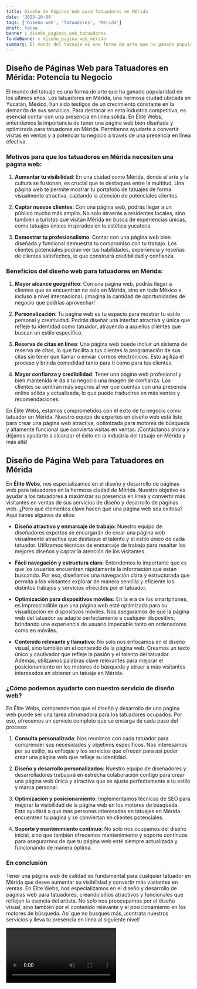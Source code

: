 ```yaml
---
title: Diseño de Páginas Web para Tatuadores en Mérida
date: '2023-10-04'
tags: ['Diseño web', 'Tatuadores', 'Mérida']
draft: false
banner : diseño_paginas_web_tatuadores
fondoBanner : diseño_pagina_web_mérida
summary: El mundo del tatuaje es una forma de arte que ha ganado popularidad en los últimos años. Los tatuadores en Mérida, una hermosa ciudad ubicada en Yucatán, México, han sido testigos de un crecimiento constante en la demanda de sus servicios. Para destacar en esta industria competitiva, es esencial contar con una presencia en línea sólida. En Élite Webs, entendemos la importancia de tener una página web bien diseñada y optimizada para tatuadores en Mérida. Permítenos ayudarte a convertir visitas en ventas y a potenciar tu negocio a través de una presencia en línea efectiva.
---
```




## Diseño de Páginas Web para Tatuadores en Mérida: Potencia tu Negocio

El mundo del tatuaje es una forma de arte que ha ganado popularidad en los últimos años. Los tatuadores en Mérida, una hermosa ciudad ubicada en Yucatán, México, han sido testigos de un crecimiento constante en la demanda de sus servicios. Para destacar en esta industria competitiva, es esencial contar con una presencia en línea sólida. En Élite Webs, entendemos la importancia de tener una página web bien diseñada y optimizada para tatuadores en Mérida. Permítenos ayudarte a convertir visitas en ventas y a potenciar tu negocio a través de una presencia en línea efectiva.

### Motivos para que los tatuadores en Mérida necesiten una página web:

1. **Aumentar tu visibilidad**: En una ciudad como Mérida, donde el arte y la cultura se fusionan, es crucial que te destaques entre la multitud. Una página web te permite mostrar tu portafolio de tatuajes de forma visualmente atractiva, captando la atención de potenciales clientes.

2. **Captar nuevos clientes**: Con una página web, podrás llegar a un público mucho más amplio. No solo atraerás a residentes locales, sino también a turistas que visitan Mérida en busca de experiencias únicas, como tatuajes únicos inspirados en la estética yucateca.

3. **Demostrar tu profesionalismo**: Contar con una página web bien diseñada y funcional demuestra tu compromiso con tu trabajo. Los clientes potenciales podrán ver tus habilidades, experiencia y reseñas de clientes satisfechos, lo que construirá credibilidad y confianza.

### Beneficios del diseño web para tatuadores en Mérida:

1. **Mayor alcance geográfico**: Con una página web, podrás llegar a clientes que se encuentran no solo en Mérida, sino en todo México e incluso a nivel internacional. ¡Imagina la cantidad de oportunidades de negocio que podrías aprovechar!

2. **Personalización**: Tu página web es tu espacio para mostrar tu estilo personal y creatividad. Podrás diseñar una interfaz atractiva y única que refleje tu identidad como tatuador, atrayendo a aquellos clientes que buscan un estilo específico.

3. **Reserva de citas en línea**: Una página web puede incluir un sistema de reserva de citas, lo que facilita a tus clientes la programación de sus citas sin tener que llamar o enviar correos electrónicos. Esto agiliza el proceso y brinda comodidad tanto para ti como para tus clientes.

4. **Mayor confianza y credibilidad**: Tener una página web profesional y bien mantenida le da a tu negocio una imagen de confianza. Los clientes se sentirán más seguros al ver que cuentas con una presencia online sólida y actualizada, lo que puede traducirse en más ventas y recomendaciones.

En Élite Webs, estamos comprometidos con el éxito de tu negocio como tatuador en Mérida. Nuestro equipo de expertos en diseño web está listo para crear una página web atractiva, optimizada para motores de búsqueda y altamente funcional que convierta visitas en ventas. ¡Contáctanos ahora y déjanos ayudarte a alcanzar el éxito en la industria del tatuaje en Mérida y más allá!

<GifSeo />

<Cta />

## Diseño de Página Web para Tatuadores en Mérida

En **Élite Webs**, nos especializamos en el diseño y desarrollo de páginas web para tatuadores en la hermosa ciudad de Mérida. Nuestro objetivo es ayudar a los tatuadores a maximizar su presencia en línea y convertir más visitantes en ventas de sus servicios de diseño y desarrollo de páginas web. ¿Pero qué elementos clave hacen que una página web sea exitosa? Aquí tienes algunos de ellos:

- **Diseño atractivo y enmarcaje de trabajo:** Nuestro equipo de diseñadores expertos se encargarán de crear una página web visualmente atractiva que destaque el talento y el estilo único de cada tatuador. Utilizamos técnicas de enmarcaje de trabajo para resaltar los mejores diseños y captar la atención de los visitantes.

- **Fácil navegación y estructura clara:** Entendemos lo importante que es que los usuarios encuentren rápidamente la información que están buscando. Por eso, diseñamos una navegación clara y estructurada que permita a los visitantes explorar de manera sencilla y eficiente los distintos trabajos y servicios ofrecidos por el tatuador.

- **Optimización para dispositivos móviles:** En la era de los smartphones, es imprescindible que una página web esté optimizada para su visualización en dispositivos móviles. Nos aseguramos de que la página web del tatuador se adapte perfectamente a cualquier dispositivo, brindando una experiencia de usuario impecable tanto en ordenadores como en móviles.

- **Contenido relevante y llamativo:** No solo nos enfocamos en el diseño visual, sino también en el contenido de la página web. Creamos un texto único y cautivador que refleje la pasión y el talento del tatuador. Además, utilizamos palabras clave relevantes para mejorar el posicionamiento en los motores de búsqueda y atraer a más visitantes interesados en obtener un tatuaje en Mérida.

### ¿Cómo podemos ayudarte con nuestro servicio de diseño web?

En Élite Webs, comprendemos que el diseño y desarrollo de una página web puede ser una tarea abrumadora para los tatuadores ocupados. Por eso, ofrecemos un servicio completo que se encarga de cada paso del proceso:

1. **Consulta personalizada**: Nos reunimos con cada tatuador para comprender sus necesidades y objetivos específicos. Nos interesamos por su estilo, su enfoque y los servicios que ofrecen para así poder crear una página web que refleje su identidad.

2. **Diseño y desarrollo personalizados**: Nuestro equipo de diseñadores y desarrolladores trabajará en estrecha colaboración contigo para crear una página web única y atractiva que se ajuste perfectamente a tu estilo y marca personal.

3. **Optimización y posicionamiento**: Implementamos técnicas de SEO para mejorar la visibilidad de la página web en los motores de búsqueda. Esto ayudará a que más personas interesadas en tatuajes en Mérida encuentren tu página y se conviertan en clientes potenciales.

4. **Soporte y mantenimiento continuo**: No solo nos ocupamos del diseño inicial, sino que también ofrecemos mantenimiento y soporte continuos para asegurarnos de que tu página web esté siempre actualizada y funcionando de manera óptima.

### En conclusión

Tener una página web de calidad es fundamental para cualquier tatuador en Mérida que desee aumentar su visibilidad y convertir más visitantes en ventas. En Élite Webs, nos especializamos en el diseño y desarrollo de páginas web para tatuadores, creando sitios atractivos y funcionales que reflejen la esencia del artista. No solo nos preocupamos por el diseño visual, sino también por el contenido relevante y el posicionamiento en los motores de búsqueda. Así que no busques más, ¡contrata nuestros servicios y lleva tu presencia en línea al siguiente nivel!

<Video />

<CtaBot job='Tatuadores' city='Mérida'/>

<Gmaps query='Mérida+españa+maps' />